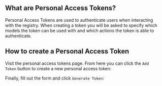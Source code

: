 

## What are Personal Access Tokens?

Personal Access Tokens are used to authenticate users when interacting with the registry. When creating a token you will
be asked to specify which models the token can be used with and which actions the token is able to authenticate.

## How to create a Personal Access Token

Visit the personal access tokens page. From here you can click the `Add Token` button to create a new personal access
token:

<MigrationImageBehaviour src={personalAccessTokens} scaling={60} />

Finally, fill out the form and click `Generate Token`:

<MigrationImageBehaviour src={createPersonalAccessToken} scaling={60} />

